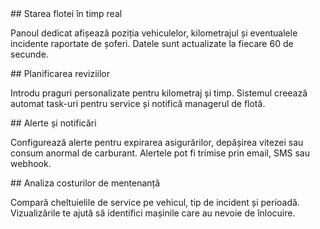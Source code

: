 <section id="stare-flota">
## Starea flotei în timp real

Panoul dedicat afișează poziția vehiculelor, kilometrajul și eventualele incidente raportate de șoferi. Datele sunt actualizate la fiecare 60 de secunde.
</section>

<section id="revizii">
## Planificarea reviziilor

Introdu praguri personalizate pentru kilometraj și timp. Sistemul creează automat task-uri pentru service și notifică managerul de flotă.
</section>

<section id="alarme">
## Alerte și notificări

Configurează alerte pentru expirarea asigurărilor, depășirea vitezei sau consum anormal de carburant. Alertele pot fi trimise prin email, SMS sau webhook.
</section>

<section id="analiza-costuri">
## Analiza costurilor de mentenanță

Compară cheltuielile de service pe vehicul, tip de incident și perioadă. Vizualizările te ajută să identifici mașinile care au nevoie de înlocuire.
</section>
